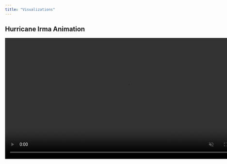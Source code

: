 ```yaml
---
title: "Visualizations"
---
```


## Hurricane Irma Animation
<video controls autoplay loop muted width="800">
  <source src="assets/vis/hurricane_irma_animation_web.mp4" type="video/mp4">
  Your browser does not support the video tag.
</video>

---

## Sea Level Rise Animation
<video controls autoplay loop muted width="800">
  <source src="assets/vis/animation_data_20170910_today_plus_slr_1m_web.mp4" type="video/mp4">
  Your browser does not support the video tag.
</video>
